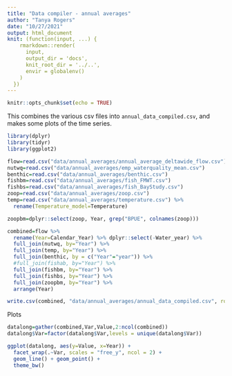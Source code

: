 ```yaml
---
title: "Data compiler - annual averages"
author: "Tanya Rogers"
date: "10/27/2021"
output: html_document
knit: (function(input, ...) {
    rmarkdown::render(
      input,
      output_dir = 'docs',
      knit_root_dir = '../..',
      envir = globalenv()
    )
  })
---
```


```r
knitr::opts_chunk$set(echo = TRUE)
```

This combines the various csv files into `annual_data_compiled.csv`, and makes some plots of the time series.

```r
library(dplyr)
library(tidyr)
library(ggplot2)
```

```r
flow=read.csv("data/annual_averages/annual_average_deltawide_flow.csv")
nutwq=read.csv("data/annual_averages/emp_waterquality_mean.csv")
benthic=read.csv("data/annual_averages/benthic.csv")
fishbm=read.csv("data/annual_averages/fish_FMWT.csv")
fishbs=read.csv("data/annual_averages/fish_BayStudy.csv")
zoop=read.csv("data/annual_averages/zoop.csv")
temp=read.csv("data/annual_averages/temperature.csv") %>%
  rename(Temperature_model=Temperature)

zoopbm=dplyr::select(zoop, Year, grep("BPUE", colnames(zoop)))

combined=flow %>% 
  rename(Year=Calendar_Year) %>% dplyr::select(-Water_year) %>% 
  full_join(nutwq, by="Year") %>% 
  full_join(temp, by="Year") %>% 
  full_join(benthic, by = c("Year"="year")) %>%
  #full_join(fishab, by="Year") %>% 
  full_join(fishbm, by="Year") %>% 
  full_join(fishbs, by="Year") %>% 
  full_join(zoopbm, by="Year") %>% 
  arrange(Year)

write.csv(combined, "data/annual_averages/annual_data_compiled.csv", row.names = F)
```

Plots

```r
datalong=gather(combined,Var,Value,2:ncol(combined))
datalong$Var=factor(datalong$Var,levels = unique(datalong$Var))

ggplot(datalong, aes(y=Value, x=Year)) +
  facet_wrap(.~Var, scales = "free_y", ncol = 2) +
  geom_line() + geom_point() +
  theme_bw()
```
